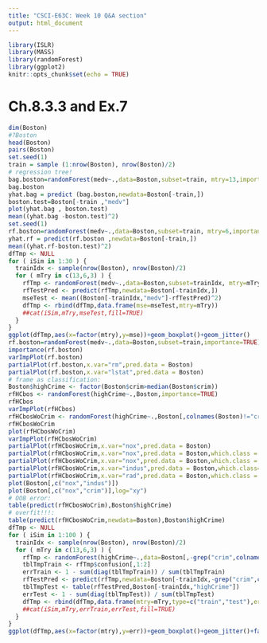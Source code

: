 ---
title: "CSCI-E63C: Week 10 Q&A section"
output: html_document
---

```{r setup, include=FALSE}
library(ISLR)
library(MASS)
library(randomForest)
library(ggplot2)
knitr::opts_chunk$set(echo = TRUE)
```

# Ch.8.3.3 and Ex.7

```{r}
dim(Boston)
#?Boston
head(Boston)
pairs(Boston)
set.seed(1)
train = sample (1:nrow(Boston), nrow(Boston)/2)
# regression tree!
bag.boston=randomForest(medv~.,data=Boston,subset=train, mtry=13,importance=TRUE)
bag.boston
yhat.bag = predict (bag.boston,newdata=Boston[-train,])
boston.test=Boston[-train ,"medv"] 
plot(yhat.bag , boston.test)
mean((yhat.bag -boston.test)^2)
set.seed(1)
rf.boston=randomForest(medv~.,data=Boston,subset=train, mtry=6,importance=TRUE)
yhat.rf = predict(rf.boston ,newdata=Boston[-train,])
mean((yhat.rf-boston.test)^2)
dfTmp <- NULL
for ( iSim in 1:30 ) {
  trainIdx <- sample(nrow(Boston), nrow(Boston)/2)
  for ( mTry in c(13,6,3) ) {
    rfTmp <- randomForest(medv~.,data=Boston,subset=trainIdx, mtry=mTry)
    rfTestPred <- predict(rfTmp,newdata=Boston[-trainIdx,])
    mseTest <- mean((Boston[-trainIdx,"medv"]-rfTestPred)^2)
    dfTmp <- rbind(dfTmp,data.frame(mse=mseTest,mtry=mTry))
    ##cat(iSim,mTry,mseTest,fill=TRUE)
  }
}
ggplot(dfTmp,aes(x=factor(mtry),y=mse))+geom_boxplot()+geom_jitter()
rf.boston=randomForest(medv~.,data=Boston,subset=train,importance=TRUE)
importance(rf.boston)
varImpPlot(rf.boston)
partialPlot(rf.boston,x.var="rm",pred.data = Boston)
partialPlot(rf.boston,x.var="lstat",pred.data = Boston)
# frame as classification:
Boston$highCrime <- factor(Boston$crim>median(Boston$crim))
rfHCbos <- randomForest(highCrime~.,Boston,importance=TRUE)
rfHCbos
varImpPlot(rfHCbos)
rfHCbosWoCrim <- randomForest(highCrime~.,Boston[,colnames(Boston)!="crim"],importance=TRUE)
rfHCbosWoCrim
plot(rfHCbosWoCrim)
varImpPlot(rfHCbosWoCrim)
partialPlot(rfHCbosWoCrim,x.var="nox",pred.data = Boston)
partialPlot(rfHCbosWoCrim,x.var="nox",pred.data = Boston,which.class = "FALSE")
partialPlot(rfHCbosWoCrim,x.var="nox",pred.data = Boston,which.class = "TRUE")
partialPlot(rfHCbosWoCrim,x.var="indus",pred.data = Boston,which.class="TRUE")
partialPlot(rfHCbosWoCrim,x.var="rad",pred.data = Boston,which.class = "TRUE")
plot(Boston[,c("nox","indus")])
plot(Boston[,c("nox","crim")],log="xy")
# OOB error:
table(predict(rfHCbosWoCrim),Boston$highCrime)
# overfit!!!:
table(predict(rfHCbosWoCrim,newdata=Boston),Boston$highCrime)
dfTmp <- NULL
for ( iSim in 1:100 ) {
  trainIdx <- sample(nrow(Boston), nrow(Boston)/2)
  for ( mTry in c(13,6,3) ) {
    rfTmp <- randomForest(highCrime~.,data=Boston[,-grep("crim",colnames(Boston))],subset=trainIdx, mtry=mTry)
    tblTmpTrain <- rfTmp$confusion[,1:2]
    errTrain <- 1 - sum(diag(tblTmpTrain)) / sum(tblTmpTrain)
    rfTestPred <- predict(rfTmp,newdata=Boston[-trainIdx,-grep("crim",colnames(Boston))])
    tblTmpTest <- table(rfTestPred,Boston[-trainIdx,"highCrime"])
    errTest <- 1 - sum(diag(tblTmpTest)) / sum(tblTmpTest)
    dfTmp <- rbind(dfTmp,data.frame(mtry=mTry,type=c("train","test"),err=c(errTrain,errTest)))
    ##cat(iSim,mTry,errTrain,errTest,fill=TRUE)
  }
}
ggplot(dfTmp,aes(x=factor(mtry),y=err))+geom_boxplot()+geom_jitter()+facet_wrap(~type)
```
